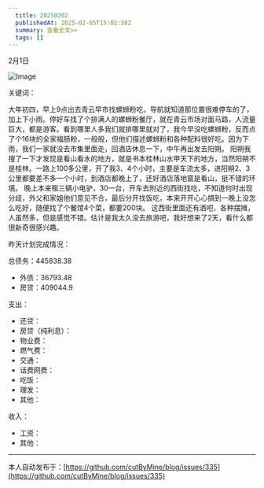 ```yaml
---
  title: 20250202
  publishedAt: 2025-02-05T15:02:38Z
  summary: 查看全文>>
  tags: []
---
```


2月1日 

![Image](https://github.com/user-attachments/assets/b7fa4ca9-255d-49ba-a277-589521f43347)

关键词：

大年初四，早上9点出去青云早市找螺蛳粉吃，导航就知道那位置很难停车的了，加上下小雨。停好车找了个排满人的螺蛳粉餐厅，就在青云市场对面马路，人流量巨大，都是游客。看到哪里人多我们就排哪里就对了，我今早没吃螺蛳粉，反而点了个16块的全家福肠粉，一般般，但他们描述螺蛳粉和各种配料很好吃。因为下雨，我们一家就没去市集里面走，回酒店休息一下，中午再出发去阳朔。
阳朔我搜了一下才发现是看山看水的地方，就是书本桂林山水甲天下的地方，当然阳朔不是桂林。一路上100多公里，开了我3、4个小时，主要是车流太多，进阳朔2、3公里都要差不多一个小时，到酒店都晚上了，还好酒店落地窗是看山，挺不错的环境。
晚上本来租三辆小电驴，30一台，开车去附近的西街找吃，不知道何时出现分歧，外父和家姐他们意见不合，最后分开找饭吃，本来开开心心搞到一晚上没怎么吃好，随便找了个餐馆4个菜，都要200块。
这西街里面还有酒吧，各种摆摊，人虽然多，但是感觉不错。估计是我太久没去旅游吧，我好想来了2天，看什么都很新奇很感兴趣。

昨天计划完成情况：

总债务：445838.38
- 外债：36793.48
- 房贷：409044.9

支出：
- 还贷：
- 房贷（纯利息）：
- 物业费：
- 燃气费：
- 交通：
- 话费网费：
- 吃饭：
- 理发：
- 其他：

收入：
- 工资：
- 其他：


---
本人自动发布于：[https://github.com/cutByMine/blog/issues/335](https://github.com/cutByMine/blog/issues/335)
